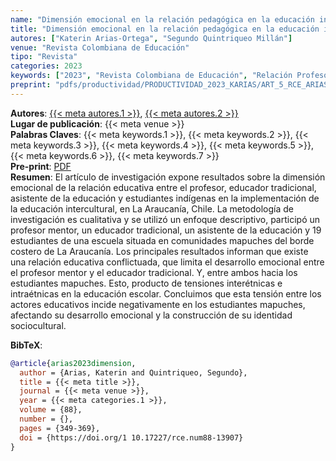 ```yaml
---
name: "Dimensión emocional en la relación pedagógica en la educación intercultural en Chile"
title: "Dimensión emocional en la relación pedagógica en la educación intercultural en Chile"
autores: ["Katerin Arias-Ortega", "Segundo Quintriqueo Millán"]
venue: "Revista Colombiana de Educación" 
tipo: "Revista"
categories: 2023
keywords: ["2023", "Revista Colombiana de Educación", "Relación Profesor-Alumno", "Relación Estudiante-Escuela", "Educación Intercultural", "Desarrollo Afectivo", "Aprendizaje Socioemocional"]
preprint: "pdfs/productividad/PRODUCTIVIDAD_2023_KARIAS/ART_5_RCE_ARIAS_QUINTRIQUEO_SCOPUS_2023.pdf"
---
```

**Autores**: [{{< meta autores.1 >}}](../members/current/Katerin Arias-Ortega.qmd), [{{< meta autores.2 >}}](../members/current/Segundo Quintriqueo Millán.qmd)   
**Lugar de publicación**: {{< meta venue >}}    
**Palabras Claves**: {{< meta keywords.1 >}}, {{< meta keywords.2 >}}, {{< meta keywords.3 >}}, {{< meta keywords.4 >}}, {{< meta keywords.5 >}}, {{< meta keywords.6 >}}, {{< meta keywords.7 >}}    
**Pre-print**: [PDF](../{{< meta preprint >}})    
**Resumen**: El artículo de investigación expone resultados sobre la dimensión emocional de la relación educativa entre el profesor, educador tradicional, asistente de la educación y estudiantes indígenas en la implementación de la educación intercultural, en La Araucanía, Chile. La metodología de investigación es cualitativa y se utilizó un enfoque descriptivo, participó un profesor mentor, un educador tradicional, un asistente de la educación y 19 estudiantes de una escuela situada en comunidades mapuches del borde costero de La Araucanía. Los principales resultados informan que existe una relación educativa conflictuada, que limita el desarrollo emocional entre el profesor mentor y el educador tradicional. Y, entre ambos hacia los estudiantes mapuches. Esto, producto de tensiones interétnicas e intraétnicas en la educación escolar. Concluimos que esta tensión entre los actores educativos incide negativamente en los estudiantes mapuches, afectando su desarrollo emocional y la construcción de su identidad sociocultural.


**BibTeX**:
```bibtex
@article{arias2023dimension,
  author = {Arias, Katerin and Quintriqueo, Segundo},
  title = {{< meta title >}},
  journal = {{< meta venue >}},
  year = {{< meta categories.1 >}},
  volume = {88},
  number = {},
  pages = {349-369},
  doi = {https://doi.org/1 10.17227/rce.num88-13907}
}
```
